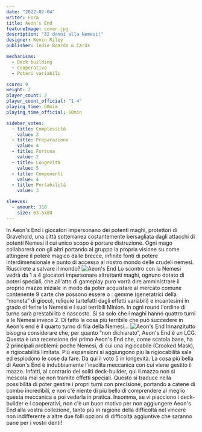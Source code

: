 ```yaml
---
date: "2022-02-04"
writer: Fora
title: Aeon's End
featureImage: cover.jpg
description: "32 danni alla Nemesi!"
designer: Kevin Riley
publisher: Indie Boards & Cards

mechanisms:
  - Deck building
  - Cooperativo
  - Poteri variabili

score: 9
weight: 2
player_count: 2
player_count_official: "1-4"
playing_time: 60mim
playing_time_official: 60min

sidebar_votes:
  - title: Complessità
    value: 3
  - title: Preparazione
    value: 4
  - title: Fortuna
    value: 2
  - title: Longevità
    value: 5
  - title: Componenti
    value: 4
  - title: Portabilità
    value: 3

sleeves:
  - amount: 318
    size: 63.5x88
---
```


<Setting>
  In Aeon's End i giocatori impersonano dei potenti maghi, protettori di
  Gravehold, una città sotterranea costantemente bersagliata dagli attacchi di
  potenti Nemesi il cui unico scopo è portare distruzione. Ogni mago collaborerà
  con gli altri portando al gruppo la propria visione su come attingere il
  potere magico dalle brecce, infinite fonti di potere interdimensionale e punto
  di accesso al nostro mondo delle crudeli nemesi. Riuscirete a salvare il
  mondo?
</Setting>

<img src="./game1.jpg" alt="Aeon's End" />

<Rules>
  Lo scontro con la Nemesi vedrà da 1 a 4 giocatori impersonare altrettanti
  maghi, ognuno dotato di poteri speciali, che all'atto di gameplay puro vorrà
  dire amministrare il proprio mazzo iniziale in modo da poter acquistare al
  mercato comune contenente 9 carte che possono essere o : gemme (generatrici
  della “moneta” di gioco), reliquie (artefatti dagli effetti variabili) e
  incantesimi in grado di ferire la Nemesi e i suoi terribili Minion. In ogni
  round l'ordine di turno sarà prestabilito e nascosto. Si sa solo che i maghi
  hanno quattro turni e le Nemesi invece 2. Di fatto la cosa più terribile che
  può succedere in Aeon's end è il quarto turno di fila della Nemesi…
</Rules>

<img src="./game2.jpg" alt="Aeon's End" />

<Feedback>
  Innanzitutto bisogna considerare che, per quanto “non dichiarato”, Aeon's End
  è un LCG. Questa è una recensione del primo Aeon's End che, come scatola base,
  ha 2 principali problemi: poche Nemesi, di cui una ingiocabile (Crooked Mask),
  e rigiocabilità limitata. Più espansioni si aggiungono più la rigiocabilità
  sale ed esplodono le cose da fare. Da qui il voto 5 in longevità. La cosa più
  bella di Aeon's End è indubbiamente l'insolita meccanica con cui viene gestito
  il mazzo. Infatti, al contrario dei soliti deck-builder, qui il mazzo non si
  mescola mai se non tramite effetti speciali. Questo si traduce nella
  possibilità di poter gestire i propri turni con precisione, portando a catene
  di combo incredibili, e non c'è niente di più bello di comprendere al meglio
  questa meccanica e poi vederla in pratica. Insomma, se vi piacciono i
  deck-builder e i cooperativi, non c'è un buon motivo per non aggiungere Aeon's
  End alla vostra collezione, tanto più in ragione della difficoltà nel vincere
  non indifferente a altre due folli opzioni di difficoltà aggiuntive che
  saranno pane per i vostri denti!
</Feedback>

<Instagram id="CZjY19Sj758" />
